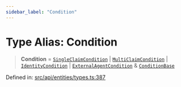 ```yaml
---
sidebar_label: "Condition"
---
```


# Type Alias: Condition

> **Condition** = [`SingleClaimCondition`](../interfaces/SingleClaimCondition.mdx) \| [`MultiClaimCondition`](../interfaces/MultiClaimCondition.mdx) \| [`IdentityCondition`](../interfaces/IdentityCondition.mdx) \| [`ExternalAgentCondition`](../interfaces/ExternalAgentCondition.mdx) & [`ConditionBase`](../interfaces/ConditionBase.mdx)

Defined in: [src/api/entities/types.ts:387](https://github.com/PolymeshAssociation/polymesh-sdk/blob/bee6a2fe7a8ce5db42a6982e793782182cde2153/src/api/entities/types.ts#L387)
